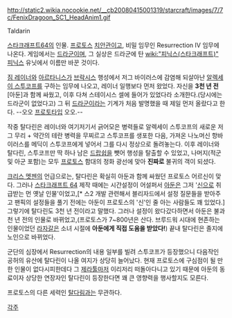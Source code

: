 http://static2.wikia.nocookie.net/__cb20080415001319/starcraft/images/7/7c/FenixDragoon_SC1_HeadAnim1.gif

Taldarin
 
[[스타크래프트64]]의 인물. [[프로토스]] [[치안관]]이고, 비밀 임무인 Resurrection IV 임무에 나온다. 게임에서는 [[용기병(스타크래프트)|드라군]]이며, 그 실상은 드라군에 탄 [[wiki:"피닉스(스타크래프트)" 피닉스]] 유닛에서 이름만 바꾼 것이다. 

[[짐 레이너]]와 [[아르타니스]]가 [[브락시스]] 행성에서 저그 바이러스에 감염해 되살아난 [[알렉세이 스투코프]]를 구하는 임무에 나오고, 레이너 일행보다 먼저 왔었다. 자신을 '''3천 년 전''' [아둔]과 함께 싸웠고, 이후 다쳐 스테이시스 셀에 들어가 있었다라 소개한다.(당시에는 드라군이 없었다고) 그 뒤 [[용기병(스타크래프트)|드라군]]이라는 기계가 처음 발명했을 때 제일 먼저 올랐다고 한다. --오오 [[프로토타입]] 오오.-- 

작중 탈다린은 레이너와 여기저기서 긁어모은 병력들로 알렉세이 스투코프의 새로운 저그 무리 + 약간의 테란 병력을 무찌르고 스투코프를 생포한 다음, 가져온 나노머신 항바이러스를 메딕이 스투코프에게 넣어서 그를 다시 정상으로 돌려놓는다. 이후 레이너와 탈다린, 스투코프만 딱 하나 남은 [[드랍쉽]]을 뺏어 행성을 탈출할 수 있었고, 나머지(적군 및 아군 포함)는 모두 [[프로토스]] 함대의 정화 광선에 맞아 '''진짜로''' 불귀의 객이 되셨다.

[[크리스 멧젠]]의 언급으로는, 탈다린은 확실히 아둔과 함께 싸웠던 프로토스 어르신이 맞다. 그러나 [[스타크래프트 64]] 제작 때에는 시간설정이 어설퍼서 [[아둔]]은 그저 '[[신]]으로 취급받는 먼 옛날 인물'이었고,[* 스2 개발 관련해서 블리자드에서 설정 질문들을 받아주고 팬픽의 설정들을 풀기 전에는 아둔이 프로토스의 '신'인 줄 아는 사람들도 꽤 있었다.] 그렇기에 탈다린도 3천 년 전이라고 말했다. 그러나 설정이 왔다갔다하면서 아둔은 불과 천 년 전의 인물로 바뀌었고,(프로토스가 7~800년은 산다. 브루드워 시대에 현존하는 인물이었던 [[라자갈]]은 소녀 시절에 '''아둔에게 직접 도움을 받았다!''') 끝내 탈다린은 졸지에 노인으로 바뀌었다. 

군단의 심장에서 Resurrection의 내용 일부를 빌려 스투코프가 등장했으니 다음작인 공허의 유산에 탈다린이 나올 여지가 상당히 늘어났다. 현재 프로토스에 구심점이 될 만한 인물이 없다시피한데다 그 [[제라툴]]마저 이리저리 떠돌아다니고 있기 때문에 아둔의 동료이자 상당한 연장자인 탈다린이 등장한다면 꽤 큰 영향력을 행사할지도 모른다.

프로토스의 다른 세력인 [[탈다림]]과는 무관하다.

[[각주]]
